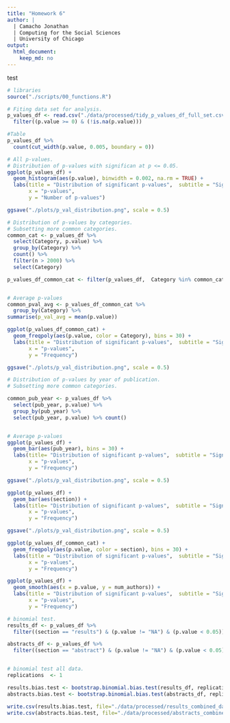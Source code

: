 ```yaml
---
title: "Homework 6"
author: |
  | Camacho Jonathan
  | Computing for the Social Sciences
  | University of Chicago
output:
  html_document: 
    keep_md: no
---
```

test

```r
# libraries
source("./scripts/00_functions.R")
```

```r
# Fiting data set for analysis.
p_values_df <- read.csv("./data/processed/tidy_p_values_df_full_set.csv") %>%
  filter((p.value >= 0) & (!is.na(p.value)))
```

```r
#Table
p_values_df %>% 
  count(cut_width(p.value, 0.005, boundary = 0))
```


```r
# All p-values. 
# Distribution of p-values with significan at p <= 0.05.
ggplot(p_values_df) +
  geom_histogram(aes(p.value), binwidth = 0.002, na.rm = TRUE) +
  labs(title = "Distribution of significant p-values",  subtitle = "Significace trhreshold <= 0.05",
       x = "p-values",
       y = "Number of p-values")

ggsave("./plots/p_val_distribution.png", scale = 0.5)
```


```r
# Distribution of p-values by categories. 
# Subsetting more common categories. 
common_cat <- p_values_df %>%
  select(Category, p.value) %>%
  group_by(Category) %>%
  count() %>%
  filter(n > 2000) %>% 
  select(Category) 

p_values_df_common_cat <- filter(p_values_df,  Category %in% common_cat$Category) 


# Average p-values 
common_pval_avg <- p_values_df_common_cat %>%
  group_by(Category) %>%
summarise(p_val_avg = mean(p.value))

ggplot(p_values_df_common_cat) +
  geom_freqpoly(aes(p.value, color = Category), bins = 30) +
  labs(title = "Distribution of significant p-values",  subtitle = "Significace trhreshold <= 0.05",
       x = "p-values",
       y = "Frequency")

ggsave("./plots/p_val_distribution.png", scale = 0.5)
```


```r
# Distribution of p-values by year of publication. 
# Subsetting more common categories. 

common_pub_year <- p_values_df %>%
  select(pub_year, p.value) %>%
  group_by(pub_year) %>%
  select(pub_year, p.value) %>% count()


# Average p-values 
ggplot(p_values_df) +
  geom_bar(aes(pub_year), bins = 30) +
  labs(title= "Distribution of significant p-values",  subtitle = "Significace trhreshold <= 0.05",
       x = "p-values",
       y = "Frequency")

ggsave("./plots/p_val_distribution.png", scale = 0.5)
```


```r
ggplot(p_values_df) +
  geom_bar(aes(section)) +
  labs(title= "Distribution of significant p-values",  subtitle = "Significace trhreshold <= 0.05",
       x = "p-values",
       y = "Frequency")

ggsave("./plots/p_val_distribution.png", scale = 0.5)
```

```r
ggplot(p_values_df_common_cat) +
  geom_freqpoly(aes(p.value, color = section), bins = 30) +
  labs(title = "Distribution of significant p-values",  subtitle = "Significace trhreshold <= 0.05",
       x = "p-values",
       y = "Frequency")
```

```r
ggplot(p_values_df) +
  geom_smooth(aes(x = p.value, y = num_authors)) +
  labs(title = "Distribution of significant p-values",  subtitle = "Significace trhreshold <= 0.05",
       x = "p-values",
       y = "Frequency")
```

```r
# binomial test.
results_df <- p_values_df %>%
  filter((section == "results") & (p.value != "NA") & (p.value < 0.05))

abstracts_df <- p_values_df %>%
  filter((section == "abstract") & (p.value != "NA") & (p.value < 0.05))


# binomial test all data.
replications  <- 1

results.bias.test <- bootstrap.binomial.bias.test(results_df, replications)
abstracts.bias.test <- bootstrap.binomial.bias.test(abstracts_df, replications)

write.csv(results.bias.test, file="./data/processed/results_combined_data.csv")
write.csv(abstracts.bias.test, file="./data/processed/abstracts_combined_data.csv")
```


